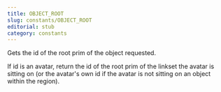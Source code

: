 ```yaml
---
title: OBJECT_ROOT
slug: constants/OBJECT_ROOT
editorial: stub
category: constants
---
```


<LSLConstant
	name="OBJECT_ROOT"
	type="integer"
	value="18"
/>

Gets the id of the root prim of the object requested.

If id is an avatar, return the id of the root prim of the linkset the avatar is sitting on (or the avatar's own id if the avatar is not sitting on an object within the region).
